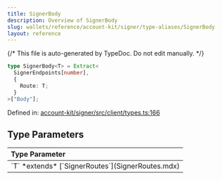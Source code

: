 ```yaml
---
title: SignerBody
description: Overview of SignerBody
slug: wallets/reference/account-kit/signer/type-aliases/SignerBody
layout: reference
---
```


{/* This file is auto-generated by TypeDoc. Do not edit manually. */}

```ts
type SignerBody<T> = Extract<
  SignerEndpoints[number],
  {
    Route: T;
  }
>["Body"];
```

Defined in: [account-kit/signer/src/client/types.ts:166](https://github.com/alchemyplatform/aa-sdk/blob/ad165355d980f9a16dd388088895bfc851df8656/account-kit/signer/src/client/types.ts#L166)

## Type Parameters

<table>
  <thead>
    <tr>
      <th align="left">Type Parameter</th>
    </tr>
  </thead>

  <tbody>
    <tr>
      <td>
        `T` *extends* [`SignerRoutes`](SignerRoutes.mdx)
      </td>
    </tr>
  </tbody>
</table>
